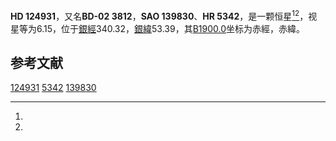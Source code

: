 {{Starbox begin
| name = HD 124931
}}
{{Starbox observe
| epoch = [[J2000.0|J2000.0]]
| constell = {{星座名待查}}<ref name=SIMBAD>{{cite web
 | url=http://simbad.u-strasbg.fr/simbad/sim-id?Ident=HR+5342
 | title =Pulsating variable Star
 | publisher=Centre de Données astronomiques de Strasbourg
 | work=SIMBAD
 | accessdate=2012-07-13}}</ref><ref name=DATA>{{cite web
 | url=http://vizier.u-strasbg.fr/viz-bin/VizieR-5?-out.add=.&-source=5050&-corr=PK=HR&-out.max=9999&HR=5342
 | title=VizieR Detailed Page
 | accessdate=2012-07-13
 | archive-date=2019-02-16
 | archive-url=https://web.archive.org/web/20190216082416/http://vizier.u-strasbg.fr/viz-bin/VizieR-5?-out.add=.&-source=5050&-corr=PK=HR&-out.max=9999&HR=5342
 | dead-url=no
 }}</ref>
| 星官 = 
| ra = {{RA|14|16|30.1}}<ref name=SIMBAD /><ref name=DATA />
| dec = {{DEC|-3|11|47}}<ref name=SIMBAD /><ref name=DATA />
| appmag_v = 6.15<ref name=SIMBAD /><ref name=DATA />
}}
{{Starbox character
| class = A1V<ref name=SIMBAD /><ref name=DATA />
| b-v = -0.01<ref name=SIMBAD /><ref name=DATA />
| u-b = -0.01<ref name=SIMBAD /><ref name=DATA />
| r-i = <ref name=SIMBAD /><ref name=DATA />
| variable = 
}}
{{Starbox astrometry
| radial_v = -0.01
| prop_mo_ra = 2
| parallax = 
| p_error = 
}}
{{Starbox catalog
| names =BD-02 3812，[[SAO星表|SAO]] 139830，[[HD星表|HD]] 124931，[[HR星表|HR]] 5342}}
{{Starbox reference |Simbad=HR+5342}}
{{Starbox end}}

'''HD 124931'''，又名'''BD-02 3812'''，'''SAO 139830'''、'''HR 5342'''，是一颗恒星<ref name=SIMBAD /><ref name=DATA />，视星等为6.15，位于[[銀道座標系|銀經]]340.32，[[銀道座標系|銀緯]]53.39，其[[B1900.0|B1900.0]]坐标为赤經{{RA|14|11|19.1}}，赤緯{{DEC|-2|53.39|51}}。

== 参考文献 ==
{{reflist}}

{{star-stub}}

[[Category:HD和HDE天體|124931]]
[[Category:HR天體|5342]]
[[Category:SAO天體|139830]]